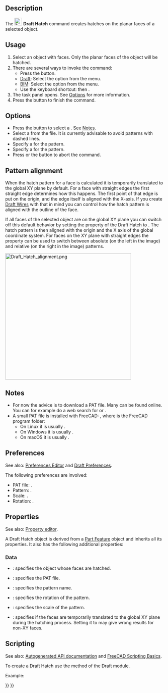 <languages/>

{{Docnav
|[[Draft_ShapeString|ShapeString]]
|[[Draft_Text|Text]]
|[[Draft_Workbench|Draft]]
|IconL=Draft_ShapeString.svg
|IconR=Draft_Text.svg
|IconC=Workbench_Draft.svg
}}

{{GuiCommand
|Name=Draft Hatch
|MenuLocation=Drafting → Hatch<br>Annotation → Hatch
|Workbenches=[[Draft_Workbench|Draft]], [[BIM_Workbench|BIM]]
|Shortcut={{KEY|H}} {{KEY|A}}
|Version=0.20
|SeeAlso=[[Draft_Pattern|Draft Pattern]]
}}

== Description ==

The [[Image:Draft_Hatch.svg|24px]] '''Draft Hatch''' command creates hatches on the planar faces of a selected object.

== Usage ==

# Select an object with faces. Only the planar faces of the object will be hatched.
# There are several ways to invoke the command:
#* Press the {{Button|[[Image:Draft_Hatch.svg|16px]] [[Draft_Hatch|Hatch]]}} button.
#* [[Draft_Workbench|Draft]]: Select the {{MenuCommand|Drafting → [[Image:Draft_Hatch.svg|16px]] Hatch}} option from the menu.
#* [[BIM_Workbench|BIM]]: Select the {{MenuCommand|Annotation → [[Image:Draft_Hatch.svg|16px]] Hatch}} option from the menu.
#* Use the keyboard shortcut: {{KEY|H}} then {{KEY|A}}.
# The {{MenuCommand|Hatch}} task panel opens. See [[#Options|Options]] for more information.
# Press the {{Button|OK}} button to finish the command.

== Options ==

* Press the {{Button|...}} button to select a {{MenuCommand|PAT file}}. See [[#Notes|Notes]].
* Select a {{MenuCommand|Pattern}} from the file. It is currently advisable to avoid patterns with dashed lines.
* Specify a {{MenuCommand|Scale}} for the pattern.
* Specify a {{MenuCommand|Rotation}} for the pattern.
* Press {{KEY|Esc}} or the {{Button|Cancel}} button to abort the command.

== Pattern alignment ==

When the hatch pattern for a face is calculated it is temporarily translated to the global XY plane by default. For a face with straight edges the first straight edge determines how this happens. The first point of that edge is put on the origin, and the edge itself is aligned with the X-axis. If you create [[Draft_Wire|Draft Wires]] with that in mind you can control how the hatch pattern is aligned with the outline of the face.

If all faces of the selected object are on the global XY plane you can switch off this default behavior by setting the {{PropertyData|Translate}} property of the Draft Hatch to {{FALSE}}. The hatch pattern is then aligned with the origin and the X axis of the global coordinate system. For faces on the XY plane with straight edges the {{PropertyData|Translate}} property can be used to switch between absolute (on the left in the image) and relative (on the right in the image) patterns.

[[Image:Draft_Hatch_alignment.png|400px]]
{{Caption|
Two Draft Wires with hatches.<br>
The wires were created in a CCW direction starting from the bottom left point.<br>
For the Draft Hatch on the left the Translate property is set to false.<br>
For the Draft Hatch on the right it is set to true.
}}

== Notes ==

* For now the advice is to download a PAT file. Many can be found online. You can for example do a web search for {{FileName|acad.pat}} or {{FileName|acadiso.pat}}.
* A small PAT file is installed with FreeCAD: {{FileName|<program_folder>/data/Mod/TechDraw/PAT/FCPAT.pat}}, where {{FileName|<program_folder>}} is the FreeCAD program folder:
** On Linux it is usually {{FileName|/usr/share/freecad}}.
** On Windows it is usually {{FileName|C:\Program Files\FreeCAD}}.
** On macOS it is usually {{FileName|/Applications/FreeCAD}}.

== Preferences ==

See also: [[Preferences_Editor|Preferences Editor]] and [[Draft_Preferences|Draft Preferences]].

The following preferences are involved:

* PAT file: {{MenuCommand|Tools → Edit parameters... → BaseApp → Preferences → Mod → TechDraw → PAT → FilePattern}}.
* Pattern: {{MenuCommand|Tools → Edit parameters... → BaseApp → Preferences → Mod → TechDraw → PAT → NamePattern}}.
* Scale: {{MenuCommand|Tools → Edit parameters... → BaseApp → Preferences → Mod → Draft → HatchPatternScale}}.
* Rotation: {{MenuCommand|Tools → Edit parameters... → BaseApp → Preferences → Mod → Draft → HatchPatternRotation}}.

== Properties ==

See also: [[Property_editor|Property editor]].

A Draft Hatch object is derived from a [[Part_Feature|Part Feature]] object and inherits all its properties. It also has the following additional properties:

=== Data ===

{{TitleProperty|Hatch}}

* {{PropertyData|Base|Link}}: specifies the object whose faces are hatched.
* {{PropertyData|File|File}}: specifies the PAT file.
* {{PropertyData|Pattern|String}}: specifies the pattern name.
* {{PropertyData|Rotation|Angle}}: specifies the rotation of the pattern.
* {{PropertyData|Scale|Float}}: specifies the scale of the pattern.
* {{PropertyData|Translate|Bool}}: specifies if the faces are temporarily translated to the global XY plane during the hatching process. Setting it to {{FALSE}} may give wrong results for non-XY faces.

== Scripting ==

See also: [https://freecad.github.io/SourceDoc/ Autogenerated API documentation] and [[FreeCAD Scripting Basics|FreeCAD Scripting Basics]].

To create a Draft Hatch use the {{incode|make_hatch}} method of the Draft module.

{{Code|code=
hatch = make_hatch(baseobject, filename, pattern, scale, rotation)
}}

Example: 

{{Code|code=
import FreeCAD as App
import Draft

doc = App.newDocument()

rectangle = Draft.make_rectangle(4000, 1000)
rectangle.MakeFace = True
filename = App.getHomePath() + "data/Mod/TechDraw/PAT/FCPAT.pat"
pattern = "Horizontal5"
hatch = Draft.make_hatch(rectangle, filename, pattern, scale=50, rotation=45)

doc.recompute()
}}


{{Docnav
|[[Draft_ShapeString|ShapeString]]
|[[Draft_Text|Text]]
|[[Draft_Workbench|Draft]]
|IconL=Draft_ShapeString.svg
|IconR=Draft_Text.svg
|IconC=Workbench_Draft.svg
}}

{{Draft Tools navi{{#translation:}}}}
{{Userdocnavi{{#translation:}}}}